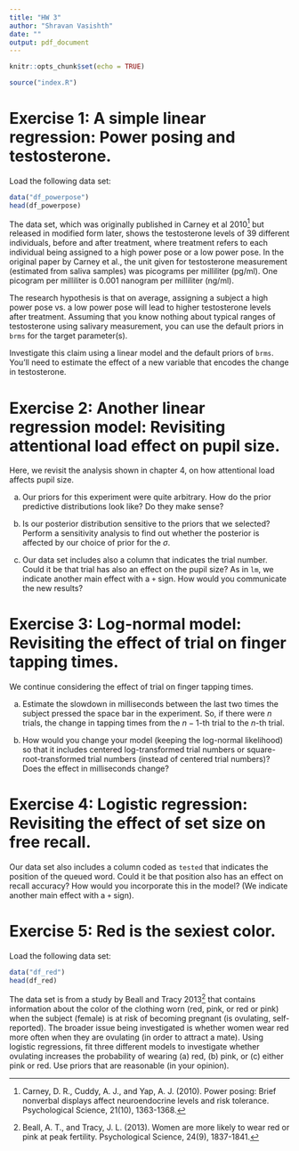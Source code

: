 ```yaml
---
title: "HW 3"
author: "Shravan Vasishth"
date: ""
output: pdf_document
---
```


```r
knitr::opts_chunk$set(echo = TRUE)

source("index.R")
```

# Exercise 1: A simple linear regression: Power posing and testosterone.

Load the following data set:

```r
data("df_powerpose")
head(df_powerpose)
```

The data set, which was originally published in Carney et al 2010^[Carney, D. R., Cuddy, A. J., and Yap, A. J. (2010). Power posing: Brief nonverbal displays affect neuroendocrine levels and risk tolerance. Psychological Science, 21(10), 1363-1368.] but released in modified form later, shows the testosterone levels of 39 different individuals, before and after treatment, where treatment refers to each individual being assigned to a high power pose or a low power pose. In the original paper by Carney et al., the unit given for testosterone measurement (estimated from saliva samples) was picograms per milliliter (pg/ml). One picogram per milliliter is 0.001 nanogram per milliliter (ng/ml). 

The research hypothesis is that on average, assigning a subject a high power pose vs. a low power pose will lead to higher testosterone levels after treatment. Assuming that you know nothing about typical ranges of testosterone using salivary measurement, you can use the default priors in `brms` for the target parameter(s). 


Investigate this claim using a linear model and the default priors of `brms`. You'll need to estimate the effect of a new variable that encodes the change in testosterone. 

# Exercise 2: Another linear regression model: Revisiting attentional load effect on pupil size.

Here, we revisit the analysis shown in chapter 4, on how attentional load affects pupil size. 

a. Our priors for this experiment were quite arbitrary. How do the prior predictive distributions look like? Do they make sense? 

b. Is our posterior distribution sensitive to the priors that we selected? Perform a sensitivity analysis to find out whether the posterior is affected by our choice of prior for the $\sigma$.

c. Our data set includes also a column that indicates the trial number. Could it be that trial has also an effect on the pupil size? As in `lm`, we indicate another main effect with a `+` sign. How would you communicate the new results? 

# Exercise 3: Log-normal model: Revisiting the effect of trial on finger tapping times.

We continue considering the effect of trial on finger tapping times. 

a.  Estimate the slowdown in milliseconds between the last two times the subject pressed the space bar in the experiment. So, if there were $n$ trials, the change in tapping times from the $n-1$-th trial to the $n$-th trial.

b. How would you change your model (keeping the log-normal likelihood) so that it includes centered log-transformed trial numbers or square-root-transformed trial numbers (instead of centered trial numbers)? Does the effect in milliseconds change? 


# Exercise 4: Logistic regression: Revisiting the effect of set size on free recall.

Our data set also includes a column coded as `tested` that indicates the position of the queued word. Could it be that position also has an effect on recall accuracy? How would you incorporate this in the model? (We indicate another main effect with a `+` sign).  

# Exercise 5: Red is the sexiest color. 

Load the following data set:

```r
data("df_red")
head(df_red)
```

The data set is from a study by Beall and Tracy 2013^[Beall, A. T., and Tracy, J. L. (2013). Women are more likely to wear red or pink at peak fertility. Psychological Science, 24(9), 1837-1841.] that contains information about the color of the clothing worn (red, pink, or red or pink) when the subject (female) is at risk of becoming pregnant (is ovulating, self-reported). The broader issue being investigated is whether women wear red more often when they are ovulating (in order to attract a mate). Using logistic regressions, fit three different models to investigate whether ovulating increases the probability of wearing (a) red, (b) pink, or (c) either pink or red. Use priors that are reasonable (in your opinion).
